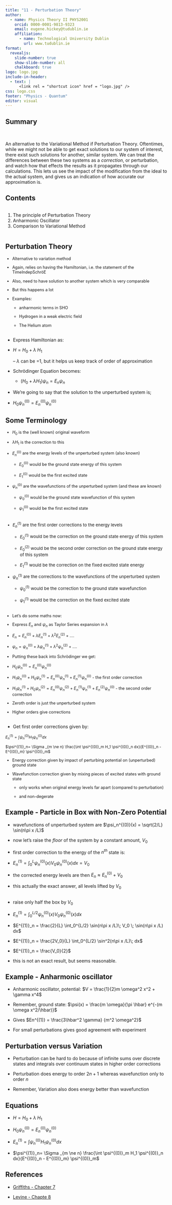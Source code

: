 ```yaml
---
title: "11 - Perturbation Theory"
author:
  - name: Physics Theory II PHYS2001
    orcid: 0000-0001-9813-9323
    email: eugene.hickey@tudublin.ie
    affiliation: 
      - name: Technological University Dublin
        url: www.tudublin.ie
format:
  revealjs:
    slide-number: true
    show-slide-number: all
    chalkboard: true
logo: logo.jpg
include-in-header:
  - text: |
      <link rel = "shortcut icon" href = "logo.jpg" />
css: logo.css
footer: "Physics - Quantum"
editor: visual
---
```


## Summary

<br>

An alternative to the Variational Method if Perturbation Theory. Oftentimes, while we might not be able to get exact solutions to our system of interest, there exist such solutions for another, similar system. We can treat the differences between these two systems as a *correction*, or perturbation, and watch how that effects the results as it propagates through our calculations. This lets us see the impact of the modification from the ideal to the actual system, and gives us an indication of how accurate our approximation is.

## Contents

:::::::: columns
:::: {.column width="100%"}
::: {style="font-size: 100%;"}
1.  The principle of Perturbation Theory
2.  Anharmonic Oscillator
3.  Comparison to Variational Method
:::
::::

::: {.column width="0%"}
:::

:::: {.column width="0%"}
::: {style="font-size: 90%;"}
:::
::::
::::::::

## Perturbation Theory

::: {style="font-size: 90%;"}
-   Alternative to variation method

-   Again, relies on having the Hamiltonian, i.e. the statement of the TimeIndepSchröE

-   Also, need to have solution to another system which is very comparable

-   But this happens a lot

-   Examples:

    -   anharmonic terms in SHO

    -   Hydrogen in a weak electric field

    -   The Helium atom
:::

## 

-   Express Hamiltonian as:

-   $H = H_0 + \lambda \;H_1$

    – $\lambda$ can be =1, but it helps us keep track of order of approximation

-   Schrödinger Equation becomes:

    -   $(H_0 + \lambda H_1)\psi_n = E_n \psi_n$

-   We’re going to say that the solution to the unperturbed system is;

-   $H_0 \psi^{(0)}_n = E^{(0)}_n \psi^{(0)}_n$

## Some Terminology

::: {style="font-size: 90%;"}

- $H_0$ is the (well known) original waveform

- $\lambda H_1$ is the correction to this

- $E^{(0)}_n$ are the energy levels of the unperturbed system (also known)

    - $E^{(0)}_0$ would be the ground state energy of this system
    
    - $E^{(0)}_1$ would be the first excited state

- $\psi^{(0)}_n$ are the wavefunctions of the unperturbed system (and these are known)


    - $\psi^{(0)}_0$ would be the ground state wavefunction of this system
    
    - $\psi^{(0)}_1$ would be the first excited state
    
:::

##

::: {style="font-size: 95%;"}

- $E^{(1)}_n$ are the first order corrections to the energy levels

    - $E^{(1)}_0$ would be the correction on the ground state energy of this system
    
    - $E^{(2)}_0$ would be the second order correction on the ground state energy of this system
    
    - $E^{(1)}_1$ would be the correction on the fixed excited state energy

- $\psi^{(1)}_n$ are the corrections to the wavefunctions of the unperturbed system 

    - $\psi^{(1)}_0$ would be the correction to the ground state wavefunction
    
    - $\psi^{(1)}_1$ would be the correction on the fixed excited state 
    
    
:::


## 

::: {style="font-size: 90%;"}
-   Let’s do some maths now:

-   Express $E_n$ and $\psi_n$ as Taylor Series expansion in $\lambda$

-   $E_n = E_n^{(0)} + \lambda E_n^{(1)} + \lambda^2 E_n^{(2)} + ....$

-   $\psi_n = \psi_n^{(0)} + \lambda \psi_n^{(1)} + \lambda^2 \psi_n^{(2)} + ....$

-   Putting these back into Schrödinger we get:

-   $H_0 \psi^{(0)}_n = E^{(0)}_n \psi^{(0)}_n$

-   $H_1 \psi^{(0)}_n + H_0 \psi^{(1)}_n = E^{(0)}_n \psi^{(1)}_n + E^{(1)}_n \psi^{(0)}_n$ - the first order correction

-   $H_1 \psi^{(1)}_n + H_0 \psi^{(2)}_n = E^{(0)}_n \psi^{(2)}_n + E^{(1)}_n \psi^{(1)}_n  + E^{(2)}_n \psi^{(0)}_n$ - the second order correction

-   Zeroth order is just the unperturbed system

-   Higher orders give corrections
:::

## 

-   Get first order corrections given by:

::::: goals
::: goals-header
::: {style="font-size: 85%;"}

$E^{(1)}_n =\int \psi_n^{(0)} H_1 \psi_n^{(0)} dx$

$\psi^{(1)}_n= \Sigma _{m \ne n} \frac{\int \psi^{(0)}_m H_1 \psi^{(0)}_n dx}{E^{(0)}_n - E^{(0)}_m} \psi^{(0)}_m$

:::
:::

::: goals-container
:::
:::::

::: {style="font-size: 90%;"}

-   Energy correction given by impact of perturbing potential on (unperturbed) ground state

-   Wavefunction correction given by mixing pieces of excited states with ground state

    - only works when original energy levels far apart (compared to perturbation)
    
    - and non-degerate
    
:::

## Example - Particle in Box with Non-Zero Potential

- wavefunctions of unperturbed system are $\psi_n^{(0)}(x) = \sqrt{2/L} \sin(n\pi x /L)$

- now let's raise the _floor_ of the system by a constant amount, $V_0$

- first order correction to the energy of the $n^{th}$ state is:

-  $E^{(1)}_n = \int_0^L \psi_n^{(0)}(x) V_0 \psi_n^{(0)}(x) dx = V_0$

- the corrected energy levels are then $E_n \approx E^{(0)}_n + V_0$

- this actually the exact answer, all levels lifted by $V_0$

##

- raise only half the box by $V_0$

-  $E^{(1)}_n = \int_0^{L/2} \psi_n^{(0)}(x) V_0 \psi_n^{(0)}(x) dx$

-  $E^{(1)}_n = \frac{2}{L} \int_0^{L/2} \sin(n\pi x /L)\; V_0 \; \sin(n\pi x /L) dx$

-  $E^{(1)}_n = \frac{2V_0}{L} \int_0^{L/2} \sin^2(n\pi x /L)\;  dx$

- $E^{(1)}_n = \frac{V_0}{2}$

- this is not an exact result, but seems reasonable.



## Example - Anharmonic oscillator

-   Anharmonic oscillator, potential: $V = \frac{1}{2}m \omega^2 x^2 + \gamma x^4$

-   Remember, ground state: $\psi(x) = \frac{m \omega}{\pi \hbar} e^{-(m \omega x^2/\hbar)}$

-   Gives $En^{(1)} = \frac{3\hbar^2 \gamma}  {m^2 \omega^2}$

-   For small perturbations gives good agreement with experiment

## Perturbation versus Variation

-   Perturbation can be hard to do because of infinite sums over discrete states and integrals over continuum states in higher order corrections

-   Perturbation does energy to order $2n+1$ whereas wavefunction only to order $n$

-   Remember, Variation also does energy better than wavefunction

## Equations

-   $H = H_0 + \lambda \;H_1$

-   $H_0 \psi^{(0)}_n = E^{(0)}_n \psi^{(0)}_n$

-   $E^{(1)}_n =\int \psi_n^{(0)} H_1 \psi_n^{(0)} dx$

-   $\psi^{(1)}_n= \Sigma _{m \ne n} \frac{\int \psi^{(0)}_m H_1 \psi^{(0)}_n dx}{E^{(0)}_n - E^{(0)}_m} \psi^{(0)}_m$

## References

-   [Griffiths - Chapter 7](https://library.tudublin.ie/record=b1229083){target="_blank"}

-   [Levine - Chapte 8](https://library.tudublin.ie/record=b2298414){target="_blank"}
